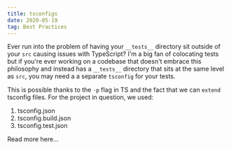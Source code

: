 ```yaml
---
title: tsconfigs
date: 2020-05-19
tag: Best Practices
---
```



Ever run into the problem of having your `__tests__` directory sit outside of your `src` causing issues with TypeScript?
I'm a big fan of colocating tests but if you're ever working on a codebase that doesn't embrace this philosophy and instead has a `__tests__` directory that sits
at the same level as `src`, you may need a a separate `tsconfig` for your tests.

This is possible thanks to the `-p` flag in TS and the fact that we can `extend` tsconfig files. For the project in question,
we used:

1. tsconfig.json
2. tsconfig.build.json
3. tsconfig.test.json

<MDXTextLink href="https://www.typescriptlang.org/docs/handbook/tsconfig-json.html">
  Read more here...
</MDXTextLink>
